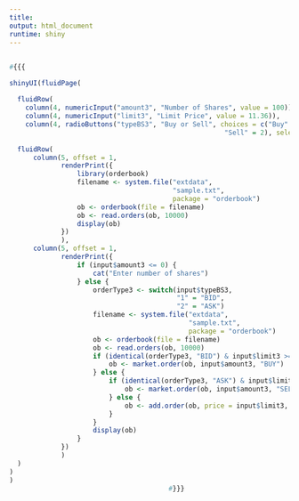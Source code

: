 ```yaml
---
title:
output: html_document
runtime: shiny
---
```



##

```r
#{{{

shinyUI(fluidPage(
    
  fluidRow(
    column(4, numericInput("amount3", "Number of Shares", value = 100)),
    column(4, numericInput("limit3", "Limit Price", value = 11.36)),
    column(4, radioButtons("typeBS3", "Buy or Sell", choices = c("Buy" = 1,
                                                      "Sell" = 2), selected = 1))),
  
  fluidRow(
      column(5, offset = 1,
             renderPrint({
                 library(orderbook)
                 filename <- system.file("extdata",
                                         "sample.txt",
                                         package = "orderbook")
                 ob <- orderbook(file = filename)
                 ob <- read.orders(ob, 10000)
                 display(ob)
             })
             ),
      column(5, offset = 1,
             renderPrint({
                 if (input$amount3 <= 0) {
                     cat("Enter number of shares")
                 } else {
                     orderType3 <- switch(input$typeBS3, 
                                          "1" = "BID",
                                          "2" = "ASK")
                     filename <- system.file("extdata",
                                             "sample.txt",
                                             package = "orderbook")
                     ob <- orderbook(file = filename)
                     ob <- read.orders(ob, 10000)
                     if (identical(orderType3, "BID") & input$limit3 >= 11.38) {
                         ob <- market.order(ob, input$amount3, "BUY")
                     } else {
                         if (identical(orderType3, "ASK") & input$limit3 <= 11.36) {
                             ob <- market.order(ob, input$amount3, "SELL")
                         } else {
                             ob <- add.order(ob, price = input$limit3, size = input$amount3, type = orderType3)
                         }
                     }
                     display(ob)
                 }
             })
             )
  )
)
)
                                        #}}}
```
